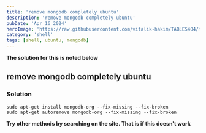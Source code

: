 ```yaml
---
title: 'remove mongodb completely ubuntu'
description: 'remove mongodb completely ubuntu'
pubDate: 'Apr 16 2024'
heroImage: 'https://raw.githubusercontent.com/vitalik-hakim/TABLES404/main/error_b/SHELL.jpg'
category: 'shell'
tags: [shell, ubuntu, mongodb]
---
```


**The solution for this is noted below**

## remove mongodb completely ubuntu

### Solution

```shell
sudo apt-get install mongodb-org --fix-missing --fix-broken
sudo apt-get autoremove mongodb-org --fix-missing --fix-broken
```

**Try other methods by searching on the site. That is if this doesn't work**
